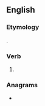 ==English==

===Etymology===
{{suffix|disarm|est|lang=en}}.

===Verb===
{{head|en|verb form}}

# {{en-archaic second-person singular of|disarm|lang=en}}

===Anagrams===
* {{anagrams|en|distreams}}